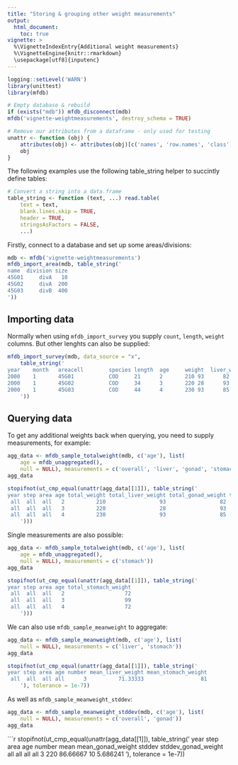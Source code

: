 ```yaml
---
title: "Storing & grouping other weight measurements"
output:
  html_document:
    toc: true
vignette: >
  %\VignetteIndexEntry{Additional weight measurements}
  %\VignetteEngine{knitr::rmarkdown}
  \usepackage[utf8]{inputenc}
---
```


```r
logging::setLevel('WARN')
library(unittest)
library(mfdb)

# Empty database & rebuild
if (exists("mdb")) mfdb_disconnect(mdb)
mfdb('vignette-weightmeasurements', destroy_schema = TRUE)

# Remove our attributes from a dataframe - only used for testing
unattr <- function (obj) {
    attributes(obj) <- attributes(obj)[c('names', 'row.names', 'class')]
    obj
}
```

The following examples use the following table_string helper to succintly
define tables:

```r
# Convert a string into a data.frame
table_string <- function (text, ...) read.table(
    text = text,
    blank.lines.skip = TRUE,
    header = TRUE,
    stringsAsFactors = FALSE,
    ...)
```

Firstly, connect to a database and set up some areas/divisions:

```r
mdb <- mfdb('vignette-weightmeasurements')
mfdb_import_area(mdb, table_string('
name  division size
45G01     divA   10
45G02     divA  200
45G03     divB  400
'))
```

## Importing data

Normally when using ``mfdb_import_survey`` you supply ``count``, ``length``,
``weight`` columns. But other lenghts can also be supplied:

```r
mfdb_import_survey(mdb, data_source = "x",
    table_string('
year    month   areacell        species length  age     weight	liver_weight	gonad_weight	stomach_weight
2000    1       45G01           COD     21      2       210	93		82		72
2000    1       45G02           COD     34      3       220	28		93		99
2000    1       45G03           COD     44      4       230	93		85		72
    '))
```

## Querying data

To get any additional weights back when querying, you need to supply
measurements, for example:

```r
agg_data <- mfdb_sample_totalweight(mdb, c('age'), list(
    age = mfdb_unaggregated(),
    null = NULL), measurements = c('overall', 'liver', 'gonad', 'stomach'))
agg_data
```
```r
stopifnot(ut_cmp_equal(unattr(agg_data[[1]]), table_string('
year step area age total_weight total_liver_weight total_gonad_weight total_stomach_weight
 all  all  all   2          210                 93                 82                   72
 all  all  all   3          220                 28                 93                   99
 all  all  all   4          230                 93                 85                   72
    ')))
```

Single measurements are also possible:

```r
agg_data <- mfdb_sample_totalweight(mdb, c('age'), list(
    age = mfdb_unaggregated(),
    null = NULL), measurements = c('stomach'))
agg_data
```
```r
stopifnot(ut_cmp_equal(unattr(agg_data[[1]]), table_string('
year step area age total_stomach_weight
 all  all  all   2                   72
 all  all  all   3                   99
 all  all  all   4                   72
    ')))
```

We can also use ``mfdb_sample_meanweight`` to aggregate:

```r
agg_data <- mfdb_sample_meanweight(mdb, c('age'), list(
    null = NULL), measurements = c('liver', 'stomach'))
agg_data
```
```r
stopifnot(ut_cmp_equal(unattr(agg_data[[1]]), table_string('
year step area age number mean_liver_weight mean_stomach_weight
 all  all  all all      3          71.33333                  81
    '), tolerance = 1e-7))
```

As well as ``mfdb_sample_meanweight_stddev``:

```r
agg_data <- mfdb_sample_meanweight_stddev(mdb, c('age'), list(
    null = NULL), measurements = c('overall', 'gonad'))
agg_data
```
```r
stopifnot(ut_cmp_equal(unattr(agg_data[[1]]), table_string('
year step area age number mean mean_gonad_weight stddev stddev_gonad_weight
 all  all  all all      3  220          86.66667     10            5.686241
    '), tolerance = 1e-7))
